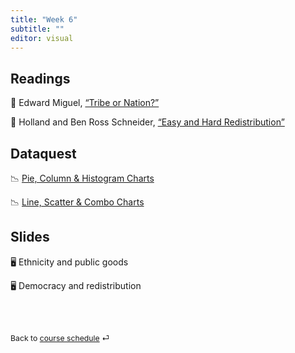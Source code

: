 ```yaml
---
title: "Week 6"
subtitle: ""
editor: visual
---
```


## Readings

📖 Edward Miguel, ["Tribe or Nation?"](http://www.jstor.org/stable/25054263)

📖 Holland and Ben Ross Schneider, ["Easy and Hard Redistribution"](https://doi-org.proxygw.wrlc.org/10.1017/S1537592717002122)

## Dataquest

📉 [Pie, Column & Histogram Charts](https://app.dataquest.io/c/131/m/669/pie%2C-column%2C-and-histogram-charts/1/introduction)

📉 [Line, Scatter & Combo Charts](https://app.dataquest.io/c/131/m/670/line%2C-scatter%2C-and-combo-charts/1/introduction)

## Slides

🖥️ Ethnicity and public goods

🖥️ Democracy and redistribution

<br><br>

::: {style="font-size: 0.875em;"}
Back to [course schedule](/ "Course schedule") ⏎
:::
